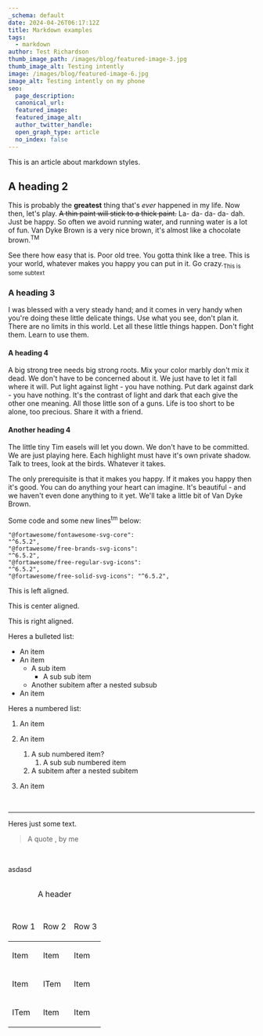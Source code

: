 ```yaml
---
_schema: default
date: 2024-04-26T06:17:12Z
title: Markdown examples
tags:
  - markdown
author: Test Richardson
thumb_image_path: /images/blog/featured-image-3.jpg
thumb_image_alt: Testing intently
image: /images/blog/featured-image-6.jpg
image_alt: Testing intently on my phone
seo:
  page_description:
  canonical_url:
  featured_image:
  featured_image_alt:
  author_twitter_handle:
  open_graph_type: article
  no_index: false
---
```

This is an article about markdown styles.

## A heading 2

This is probably the **greatest** thing that's *ever* happened in my life. Now then, let's play. <s>A thin paint will stick to a thick paint.</s> La- da- da- da- dah. Just be happy. So often we avoid running water, and running water is a lot of fun. Van Dyke Brown is a very nice brown, it's almost like a chocolate brown.<sup>TM</sup>

See there how easy that is. Poor old tree. You gotta think like a tree. This is your world, whatever makes you happy you can put in it. Go crazy.<sub>This is some subtext</sub>

### A heading 3

I was blessed with a very steady hand; and it comes in very handy when you're doing these little delicate things. Use what you see, don't plan it. There are no limits in this world. Let all these little things happen. Don't fight them. Learn to use them.

#### A heading 4

A big strong tree needs big strong roots. Mix your color marbly don't mix it dead. We don't have to be concerned about it. We just have to let it fall where it will. Put light against light - you have nothing. Put dark against dark - you have nothing. It's the contrast of light and dark that each give the other one meaning. All those little son of a guns. Life is too short to be alone, too precious. Share it with a friend.

#### Another heading 4

The little tiny Tim easels will let you down. We don't have to be committed. We are just playing here. Each highlight must have it's own private shadow. Talk to trees, look at the birds. Whatever it takes.

The only prerequisite is that it makes you happy. If it makes you happy then it's good. You can do anything your heart can imagine. It's beautiful - and we haven't even done anything to it yet. We'll take a little bit of Van Dyke Brown.

Some code and some new lines<sup>tm</sup> below:

<code>"@fortawesome/fontawesome-svg-core": "^6.5.2",<br />"@fortawesome/free-brands-svg-icons": "^6.5.2",<br />"@fortawesome/free-regular-svg-icons": "^6.5.2",<br />"@fortawesome/free-solid-svg-icons": "^6.5.2",</code>

This is left aligned.

<p class="align-center">This is center aligned.</p>

<p class="align-right">This is right aligned.</p>

Heres a bulleted list:

* An item
* An item
  * A sub item
    * A sub sub item
  * Another subitem after a nested subsub
* An item

Heres a numbered list:

1. An item
2. An item
   1. A sub numbered item?
      1. A sub sub numbered item
   2. A subitem after a nested subitem
3. An item

   &nbsp;

---

Heres just some text.

> A quote , by me

&nbsp;

asdasd

<table><caption><p>A header</p></caption><thead><tr><td><p>Row 1</p></td><td><p>Row 2</p></td><td><p>Row 3</p></td></tr></thead><tbody><tr><td><p>Item</p></td><td><p>Item</p></td><td><p>Item</p></td></tr><tr><td><p>Item</p></td><td><p>ITem</p></td><td><p>Item</p></td></tr><tr><td><p>ITem</p></td><td><p>Item</p></td><td><p>Item</p></td></tr></tbody></table>